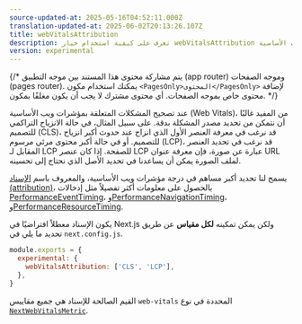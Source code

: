 ```yaml
---
source-updated-at: 2025-05-16T04:52:11.000Z
translation-updated-at: 2025-06-02T20:13:26.107Z
title: webVitalsAttribution
description: تعرف على كيفية استخدام خيار webVitalsAttribution لتحديد مصدر مشكلات مؤشرات ويب الأساسية (Web Vitals).
version: experimental
---
```


{/* يتم مشاركة محتوى هذا المستند بين موجه التطبيق (app router) وموجه الصفحات (pages router). يمكنك استخدام مكون `<PagesOnly>المحتوى</PagesOnly>` لإضافة محتوى خاص بموجه الصفحات. أي محتوى مشترك لا يجب أن يكون مغلفًا بمكون. */}

عند تصحيح المشكلات المتعلقة بمؤشرات ويب الأساسية (Web Vitals)، من المفيد غالبًا أن نتمكن من تحديد مصدر المشكلة بدقة.
على سبيل المثال، في حالة الانزياح التراكمي للتصميم (CLS)، قد نرغب في معرفة العنصر الأول الذي انزاح عند حدوث أكبر انزياح للتصميم.
أو في حالة أكبر محتوى مرئي مرسوم (LCP)، قد نرغب في تحديد العنصر المقابل لـ LCP للصفحة.
إذا كان عنصر LCP عبارة عن صورة، فإن معرفة عنوان URL لملف الصورة يمكن أن يساعدنا في تحديد الأصل الذي نحتاج إلى تحسينه.

يسمح لنا تحديد أكبر مساهم في درجة مؤشرات ويب الأساسية، والمعروف باسم [الإسناد (attribution)](https://github.com/GoogleChrome/web-vitals/blob/4ca38ae64b8d1e899028c692f94d4c56acfc996c/README.md#attribution)،
بالحصول على معلومات أكثر تفصيلاً مثل إدخالات [PerformanceEventTiming](https://developer.mozilla.org/docs/Web/API/PerformanceEventTiming)، و[PerformanceNavigationTiming](https://developer.mozilla.org/docs/Web/API/PerformanceNavigationTiming)، و[PerformanceResourceTiming](https://developer.mozilla.org/docs/Web/API/PerformanceResourceTiming).

يكون الإسناد معطلاً افتراضيًا في Next.js ولكن يمكن تمكينه **لكل مقياس** عن طريق تحديد ما يلي في `next.config.js`.

```js filename="next.config.js"
module.exports = {
  experimental: {
    webVitalsAttribution: ['CLS', 'LCP'],
  },
}
```

القيم الصالحة للإسناد هي جميع مقاييس `web-vitals` المحددة في نوع [`NextWebVitalsMetric`](https://github.com/vercel/next.js/blob/442378d21dd56d6e769863eb8c2cb521a463a2e0/packages/next/shared/lib/utils.ts#L43).